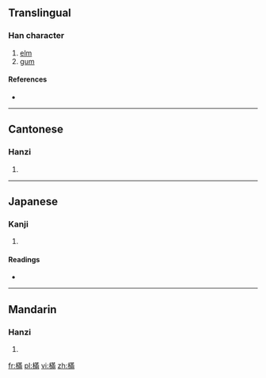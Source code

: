==Translingual==

===Han character===
{{Han char|rn=75|rad=木|as=11|sn=15|four=5402<sub>7</sub>|canj=木廿中月 (DTLB)}}

# [[elm]]
# [[gum]]

====References====
* {{Han ref|kx=0551.010|dkj=15452|dj=0939.020|hdz=21274.010|uh=6A20|ud=27168|bh=E5D2|bd=58834}}

----

==Cantonese==

===Hanzi===
{{yue-hanzi|jyut=|y=mun4}}

# {{defn|Cantonese|sort=木11}}

----

==Japanese==

===Kanji===
{{ja-kanji|grade=|rs=木11}}

# {{defn|Japanese|sort=木11}}

====Readings====
* {{ja-readings|on=[[ぼん]] (bon), [[もん]] (mon), [[ばん]] (ban), [[まん]] (man)|kun=}}

----

==Mandarin==

===Hanzi===
{{cmn-hanzi|pin=[[mén]] ([[men2]])|wg=men<sup>2</sup>}}

# {{defn|Mandarin|sort=木11}}

[[fr:樠]]
[[pl:樠]]
[[vi:樠]]
[[zh:樠]]